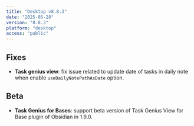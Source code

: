 ```yaml
---
title: "Desktop v8.8.3"
date: "2025-05-28"
version: "8.8.3"
platform: "desktop"
access: "public"
---
```


## Fixes

- **Task genius view**: fix issue related to update date of tasks in daily note when enable `useDailyNotePathAsDate` option.

## Beta

- **Task Genius for Bases**: support beta version of Task Genius View for Base plugin of Obsidian in 1.9.0.
